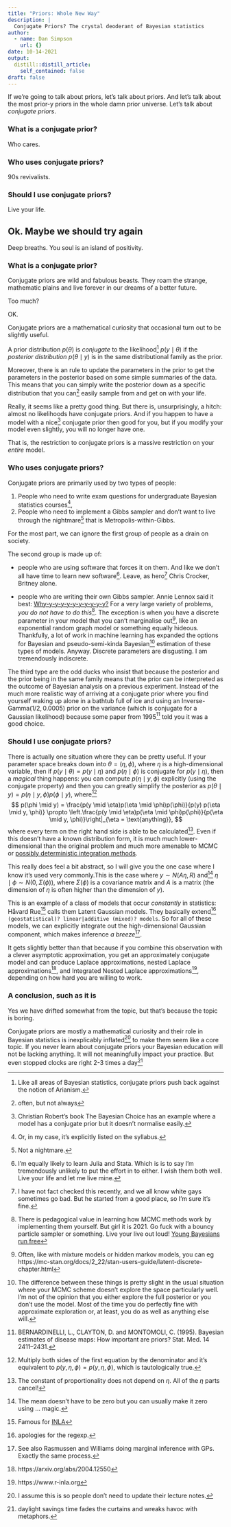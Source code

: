 ```yaml
---
title: "Priors: Whole New Way"
description: |
  Conjugate Priors? The crystal deoderant of Bayesian statistics
author:
  - name: Dan Simpson
    url: {}
date: 10-14-2021
output:
  distill::distill_article:
    self_contained: false
draft: false
---
```


If we're going to talk about priors, let's talk about priors. And let's talk about the most prior-y priors in the whole damn prior universe. Let's talk about _conjugate priors_.

### What is a conjugate prior?

Who cares.

### Who uses conjugate priors?

90s revivalists.

### Should I use conjugate priors?

Live your life.

## Ok. Maybe we should try again

Deep breaths. You soul is an island of positivity. 

### What is a conjugate prior?

Conjugate priors are wild and fabulous beasts. They roam the strange, mathematic plains and live forever in our dreams of a better future.

Too much? 

OK.

Conjugate priors are a mathematical curiosity that occasional turn out to be slightly useful.

A prior distribution $p(\theta)$ is _conjugate_ to the likelihood^[Like all areas of Bayesian statistics, conjugate priors push back against the notion of Arianism.] $p(y \mid \theta)$ if the _posterior distribution_ $p(\theta \mid y)$ is in the same distributional family as the prior.

Moreover, there is an rule to update the parameters in the prior to get the parameters in the posterior based on some simple summaries of the data. This means that you can simply write the posterior down as a specific distribution that you can^[often, but not always] easily sample from and get on with your life.

Really, it seems like a pretty good thing. But there is, unsurprisingly, a hitch: almost no likelihoods have conjugate priors. And if you happen to have a model with a nice^[Christian Robert's book The Bayesian Choice has an example where a model has a conjugate prior but it doesn't normalise easily.] conjugate prior then good for you, but if you modify your model even slightly, you will no longer have one.

That is, the restriction to conjugate priors is a massive restriction on your _entire_ model.




### Who uses conjugate priors?

Conjugate priors are primarily used by two types of people:

1. People who need to write exam questions for undergraduate Bayesian statistics courses^[Or, in my case, it's explicitly listed on the syllabus.],
1. People who need to implement a Gibbs sampler and don't want to live through the nightmare^[Not a nightmare.] that is Metropolis-within-Gibbs.

For the most part, we can ignore the first group of people as a drain on society.

The second group is made up of:

- people who are using software that forces it on them. And like we don't all have time to learn new software^[I'm equally likely to learn Julia and Stata. Which is is to say I'm tremendously unlikely to put the effort in to either. I wish them both well. Live your life and let me live mine.]. Leave, as hero^[I have not fact checked this recently, and we all know white gays sometimes go bad. But he started from a good place, so I'm sure it's fine.] Chris Crocker, Britney alone.

- people who are writing their own Gibbs sampler. Annie Lennox said it best: [Why-y-y-y-y-y-y-y-y-y-y?](https://www.youtube.com/watch?v=HG7I4oniOyA) For a very large variety of problems, _you do not have to do this_^[There is pedagogical value in learning how MCMC methods work by implementing them yourself. But girl it is 2021. Go fuck with a bouncy particle sampler or something. Live your live out loud! [Young Bayesians run free](https://www.youtube.com/watch?v=qZ88c7Wb-34)]. The exception is when you have a discrete parameter in your model that you can't marginalise out^[Often, like with mixture models or hidden markov models, you can eg https://mc-stan.org/docs/2_22/stan-users-guide/latent-discrete-chapter.html], like an exponential random graph model or something equally hideous. Thankfully, a lot of work in machine learning has expanded the options for Bayesian and pseudo-semi-kinda Bayesian^[The difference between these things is pretty slight in the usual situation where your MCMC scheme doesn't explore the space particularly well. I'm not of the opinion that you either explore the full posterior or you don't use the model. Most of the time you do perfectly fine with approximate exploration or, at least, you do as well as anything else will.] estimation of these types of models. Anyway. Discrete parameters are disgusting. I am tremendously indiscrete.

The third type are the odd ducks who insist that because the posterior and the prior being in the same family means that the prior can be interpreted as the outcome of Bayesian analysis on a previous experiment. Instead of the much more realistic way of arriving at a conjugate prior where you find yourself waking up alone in a bathtub full of ice and using an $\text{Inverse-Gamma}(1/2, 0.0005)$ prior on the variance (which is conjugate for a Gaussian likelihood) because some paper from 1995^[BERNARDINELLI, L., CLAYTON, D. and MONTOMOLI, C. (1995). Bayesian estimates of disease maps: How important are priors? Stat. Med. 14 2411–2431.] told you it was a good choice.

### Should I use conjugate priors?

There is actually one situation where they can be pretty useful. If your parameter space breaks down into $\theta = (\eta, \phi)$, where $\eta$ is a high-dimensional variable, then if $p(y \mid \theta) = p(y \mid \eta)$ and $p(\eta \mid \phi)$ is conjugate for $p(y \mid \eta)$, then a _magical_ thing happens: you can compute $p(\eta \mid y, \phi)$ explicitly (using the conjugate property) and then you can greatly simplify the posterior as $p(\theta\mid y ) = p(\eta \mid y, \phi) p(\phi \mid y)$, where^[Multiply both sides of the first equation by the denominator and it's equivalent to $p(y, \eta, \phi) = p(y, \eta, \phi)$, which is tautologically true.] $$
p(\phi \mid y) = \frac{p(y \mid \eta)p(\eta \mid \phi)p(\phi)}{p(y) p(\eta \mid y, \phi)} \propto \left.\frac{p(y \mid \eta)p(\eta \mid \phi)p(\phi)}{p(\eta \mid y, \phi)}\right|_{\eta = \text{anything}},
$$ where every term on the right hand side is able to be calculated^[The constant of proportionality does not depend on $\eta$. All of the $\eta$ parts cancel!]. Even if this doesn't have a known distribution form, it is much much lower-dimensional than the original problem and much more amenable to MCMC or [possibly deterministic integration methods](https://arxiv.org/abs/2101.04468).

This really does feel a bit abstract, so I will give you the one case where I know it's used very commonly.This is the case where $y \sim N(A\eta, R)$ and^[The mean doesn't have to be zero but you can usually make it zero using ... magic.] $\eta \mid \phi \sim N(0, \Sigma(\phi))$, where $\Sigma(\phi)$ is a covariance matrix and $A$ is a matrix (the dimension of $\eta$ is often higher than the dimension of $y$). 

This is an example of a class of models that occur _constantly_ in statistics: Håvard Rue^[Famous for [INLA](https://rss.onlinelibrary.wiley.com/doi/abs/10.1111/j.1467-9868.2008.00700.x)] calls them Latent Gaussian models. They basically extend^[apologies for the regexp.] `(geostatistical)? linear|additive (mixed)? models`. So for all of these models, we can explicitly integrate out the high-dimensional Gaussian component, which makes inference _a breeze_^[See also Rasmussen and Williams doing marginal inference with GPs. Exactly the same process.].

It gets slightly better than that because if you combine this observation with a clever asymptotic approximation, you get an approximately conjugate model and can produce Laplace approximations, nested Laplace approximations^[https://arxiv.org/abs/2004.12550], and Integrated Nested Laplace approximations^[https://www.r-inla.org], depending on how hard you are willing to work.

### A conclusion, such as it is

Yes we have drifted somewhat from the topic, but that's because the topic is boring.

Conjugate priors are mostly a mathematical curiosity and their role in Bayesian statistics is inexplicably inflated^[I assume this is so people don't need to update their lecture notes.] to make them seem like a core topic. If you never learn about conjugate priors your Bayesian education will not be lacking anything. It will not meaningfully impact your practice. But even stopped clocks are right 2-3 times a day^[daylight savings time fades the curtains and wreaks havoc with metaphors.]